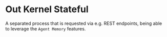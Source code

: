 # Out Kernel Stateful

A separated process that is requested via e.g. REST endpoints, being able to leverage the `Agent Memory` features.
